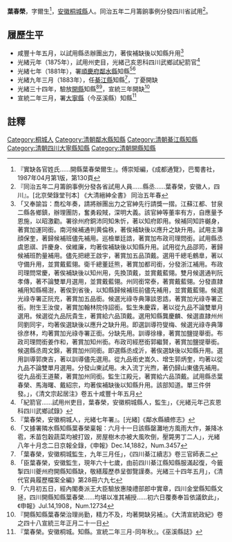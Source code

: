 {{明清人物信息框
| 姓名 =  葉春榮
| 原名 = 
| 圖片名稱=  
| 圖片大小 = 220px
| 圖片說明 =  
| 最高職務 = [[四川省|四川省]][[順慶府|順慶府]][[鄰水縣知縣|鄰水縣知縣]]
| 國家 = 大清
| 爵位 =
| 籍貫 = [[安徽|安徽]][[桐城縣|桐城縣]]
| 族裔 =  
| 旗籍 =  
| 字號 =  字爾生
| 諡號 = 
| 出生日期 = 
| 出生地點 =
| 逝世日期 =  
| 逝世地點 = 
| 墓葬 = 
| 配偶 =  
| 親屬 = 
| 出身 = 
*  監生
| 經歷 = 
| 著作 =  
*  
*
*
}}
'''葉春榮'''{{BD|1842年||？年||}}，字爾生<ref>『實缺各官姓氏……開縣葉春榮爾生』。傅崇矩編，《成都通覽》，巴蜀書社，1987年04月第1版，第130頁</ref>，[[安徽|安徽]][[桐城縣|桐城縣]]人。同治五年二月籌餉事例分發四川省試用<ref>『同治五年二月籌餉事例分發各省試用人員……縣丞……葉春榮，安徽人，四川』。[北京榮錄堂刊本] 《大清縉紳全書》 同治五年春</ref>。
== 履歷生平 ==
* 咸豐十年五月，以試用縣丞辦團出力，著俟補缺後以知縣升用<ref>「又奉諭旨：喬松年奏，請將辦團出力之官紳先行請獎一摺。江蘇江都、甘泉二縣各鄉鎮，辦理團防，奮勇殺賊，深明大義。該官紳等董率有方，自應量予恩施，以昭激勸。署徐州府銅沛同知朱忻，著以知府即用。候補同知許樾身，著賞加運同銜。南河候補通判黄倫秩，著俟補缺後以應升之缺升用。試用主簿顔保奎，著歸候補班儘先補用。巡檢單廷誥，著賞加布政司理問銜。試用縣丞虞恩祺、許慶身、侯維廉，均著俟補缺後以知縣升用。試用從九品邵筠，著歸候補班酌量補用。儘先把總王啟宇，著賞加五品頂戴。選用千總毛鶴臯，著以守備升用，並賞戴藍翎。衛千總董廷熊，著賞加都司銜，分發浙江補用。布政司理問常慶，著俟補缺後以知州用，先換頂戴，並賞戴藍翎。雙月候選通判阮孝傳，著不論雙單月選用，並賞戴藍翎。州同銜常泰，著賞戴藍翎。分發直隷補用知縣楊澍，著俟到省後，以知縣歸候補班前儘先補用，並賞戴藍翎。候選光祿寺署正阮充，著賞加五品銜。候選光祿寺典簿談恩誥，著賞加光祿寺署正銜。附生王汝俊，著賞加翰林院侍詔銜。監生朱慶霖，著以從九品不論雙單月選用。候選從九品阮貴生，著賞給六品頂戴。選用知縣龔慶麟、候選直隷州州同劉同宇，均著俟選缺後以應升之缺升用。即選訓導符燮梅、候選光祿寺典簿徐彦林，均著賞加光祿寺署正銜。分缺先用。訓導徐椽，著賞加鹽提舉銜。布政司理問銜姜作和，著賞加知州銜。布政司經厯銜郭繼賢，著賞加鹽提舉銜。候選縣丞周文錦，著賞加州同銜。即選縣丞成沂，著俟選缺後以知縣升用。選用訓導郭庚吉，著以訓導儘先選用。從九品銜史嵩久、增生郭炳奎，均著以從九品不論雙單月選用。分發山東試用。未入流丁光煦，著仍歸山東儘先補用。從九品銜王道鰲，著賞加州同銜。監生江殿元，著賞給六品頂戴。試用縣丞葉春榮、馬海曙、戴紹宗，均著俟補缺後以知縣升用。該部知道。單三件併發。」，《清文宗起居注》卷五十咸豐十年五月</ref>
* 光緒元年（1875年），試用州吏目，光緒己亥恩科四川武鄉試紀箭官<ref>「紀箭官……試用州吏目，葉春榮，安徽桐城縣人，監生」，《光緒元年己亥恩科四川武鄉試錄》</ref>
* 光緒七年（1881年），署[[順慶府|順慶府]][[鄰水縣|鄰水縣]]知縣<ref>『葉春榮，安徽桐城人，光緒七年署』。[光緒]《鄰水縣續修志》</ref><ref>「又據署隣水縣知縣葉春榮稟報：六月十一日該縣罄灘地方風雨大作，兼降冰雹，禾苗包穀蔬菜均被打毀，房屋樹木亦被大風吹倒，壓斃男丁二人」，光緒八年十月念二日京報全錄，《申報》Dec.14,1882，Num.3457</ref>
* 光緒九年三月（1883年），任[[綦江縣|綦江縣]]知縣<ref>「葉春榮，安徽桐城監生，九年三月任」，《四川綦江續志》卷三官師表二</ref>，丁憂開缺
* 光緒三十四年，驗放[[開縣|開縣]]知縣<ref>「臣葉春榮，安徽監生，現年六十七歲，由前四川綦江縣知縣服滿起復，今籤掣四川夔州府開縣知縣缺，敬繕履歷恭呈御覽謹奏。光緒三十四年五月」，《清代官員履歷檔案全編》第28冊六九七</ref><ref>「六月初五日，經內閣奏派王大臣驗放惠陵禮部郎中實章，四川金堂縣知縣文拯，四川開縣知縣葉春榮……均堪以准其補授……初六日覆奏奉旨依議欽此」，《申報》Jul.14,1908，Num.12734</ref>，宣統三年開缺<ref>『開縣知縣葉春榮治理尚勤，精力不及，均著開缺另補』。《大清宣統政紀》卷之四十八宣統三年正月二十一日</ref>
* 宣統二年三月，署[[大寧縣_(四川省)|大寧縣]]（今巫溪縣）知縣<ref>『葉春榮。安徽桐城。知縣。宣統二年三月-同年秋』。《巫溪縣誌》</ref>

==註釋==
{{reflist}}
{{清朝人物小作品}}
{{鄰水縣知縣}}
[[Category:桐城人|Category:桐城人]]
[[Category:清朝鄰水縣知縣|Category:清朝鄰水縣知縣]]
[[Category:清朝綦江縣知縣|Category:清朝綦江縣知縣]]
[[Category:清朝四川大寧縣知縣|Category:清朝四川大寧縣知縣]]
[[Category:清朝開縣知縣|Category:清朝開縣知縣]]